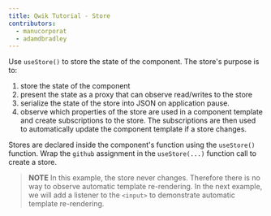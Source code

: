 ```yaml
---
title: Qwik Tutorial - Store
contributors:
  - manucorporat
  - adamdbradley
---
```


Use `useStore()` to store the state of the component. The store's purpose is to:

1. store the state of the component
2. present the state as a proxy that can observe read/writes to the store
3. serialize the state of the store into JSON on application pause.
4. observe which properties of the store are used in a component template and create subscriptions to the store. The subscriptions are then used to automatically update the component template if a store changes.

Stores are declared inside the component's function using the `useStore()` function. Wrap the `github` assignment in the `useStore(...)` function call to create a store.

> **NOTE**
> In this example, the store never changes. Therefore there is no way to observe automatic template re-rendering. In the next example, we will add a listener to the `<input>` to demonstrate automatic template re-rendering.
